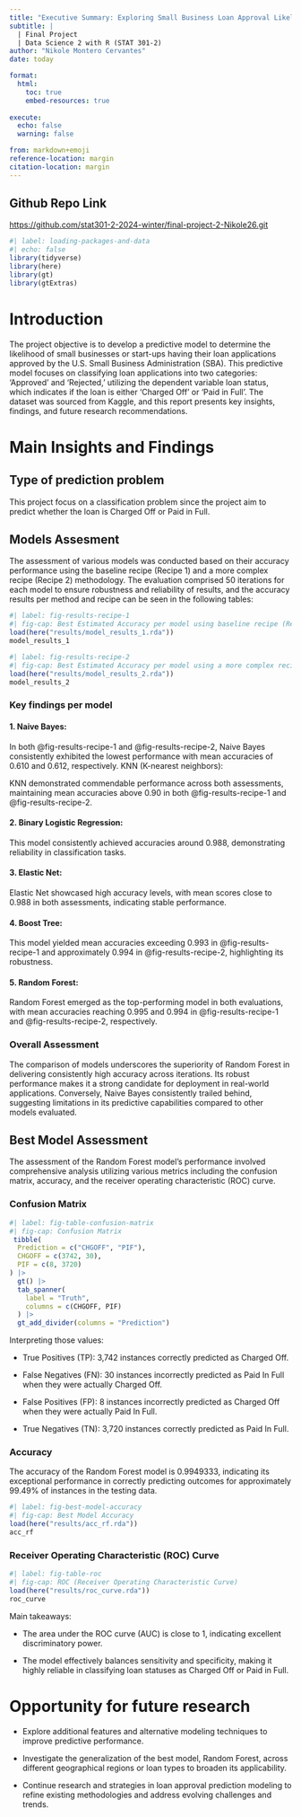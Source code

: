 ```yaml
---
title: "Executive Summary: Exploring Small Business Loan Approval Likelihood"
subtitle: |
  | Final Project 
  | Data Science 2 with R (STAT 301-2)
author: "Nikole Montero Cervantes"
date: today

format:
  html:
    toc: true
    embed-resources: true
    
execute:
  echo: false
  warning: false

from: markdown+emoji 
reference-location: margin
citation-location: margin
---
```


::: {.callout-tip icon=false}

## Github Repo Link

[https://github.com/stat301-2-2024-winter/final-project-2-Nikole26.git](https://github.com/stat301-2-2024-winter/final-project-2-Nikole26.git)

:::

```r
#| label: loading-packages-and-data
#| echo: false
library(tidyverse)
library(here)
library(gt)
library(gtExtras)
```

# Introduction

The project objective is to develop a predictive model to determine the likelihood of small businesses or start-ups having their loan applications approved by the U.S. Small Business Administration (SBA). This predictive model focuses on classifying loan applications into two categories: 'Approved' and 'Rejected,' utilizing the dependent variable loan status, which indicates if the loan is either 'Charged Off' or 'Paid in Full'. The dataset was sourced from Kaggle, and this report presents key insights, findings, and future research recommendations.

# Main Insights and Findings

## Type of prediction problem

This project focus on a classification problem since the project aim to predict whether the loan is Charged Off or Paid in Full.

## Models Assesment

The assessment of various models was conducted based on their accuracy performance using the baseline recipe (Recipe 1) and a more complex recipe (Recipe 2) methodology. The evaluation comprised 50 iterations for each model to ensure robustness and reliability of results, and the accuracy results per method and recipe can be seen in the following tables:

```r
#| label: fig-results-recipe-1
#| fig-cap: Best Estimated Accuracy per model using baseline recipe (Recipe 1)
load(here("results/model_results_1.rda"))
model_results_1
```

```r
#| label: fig-results-recipe-2
#| fig-cap: Best Estimated Accuracy per model using a more complex recipe (Recipe 2)
load(here("results/model_results_2.rda"))
model_results_2
```

### Key findings per model

#### 1. Naive Bayes:

In both @fig-results-recipe-1 and @fig-results-recipe-2, Naive Bayes consistently exhibited the lowest performance with mean accuracies of 0.610 and 0.612, respectively.
KNN (K-nearest neighbors):

KNN demonstrated commendable performance across both assessments, maintaining mean accuracies above 0.90 in both @fig-results-recipe-1 and @fig-results-recipe-2.

#### 2. Binary Logistic Regression:

This model consistently achieved accuracies around 0.988, demonstrating reliability in classification tasks.

#### 3. Elastic Net:

Elastic Net showcased high accuracy levels, with mean scores close to 0.988 in both assessments, indicating stable performance.

#### 4. Boost Tree:

This model yielded mean accuracies exceeding 0.993 in @fig-results-recipe-1 and approximately 0.994 in @fig-results-recipe-2, highlighting its robustness.

#### 5. Random Forest:

Random Forest emerged as the top-performing model in both evaluations, with mean accuracies reaching 0.995 and 0.994 in @fig-results-recipe-1 and @fig-results-recipe-2, respectively.

### Overall Assessment

The comparison of models underscores the superiority of Random Forest in delivering consistently high accuracy across iterations. Its robust performance makes it a strong candidate for deployment in real-world applications. Conversely, Naive Bayes consistently trailed behind, suggesting limitations in its predictive capabilities compared to other models evaluated.

## Best Model Assessment

The assessment of the Random Forest model's performance involved comprehensive analysis utilizing various metrics including the confusion matrix, accuracy, and the receiver operating characteristic (ROC) curve.

### Confusion Matrix

```r
#| label: fig-table-confusion-matrix
#| fig-cap: Confusion Matrix
 tibble(
  Prediction = c("CHGOFF", "PIF"), 
  CHGOFF = c(3742, 30),
  PIF = c(8, 3720)
) |>
  gt() |>
  tab_spanner(
    label = "Truth",
    columns = c(CHGOFF, PIF)
  ) |>
  gt_add_divider(columns = "Prediction")
```

Interpreting those values:

* True Positives (TP): 3,742 instances correctly predicted as Charged Off.

* False Negatives (FN): 30 instances incorrectly predicted as Paid In Full when they were actually Charged Off.

* False Positives (FP): 8 instances incorrectly predicted as Charged Off when they were actually Paid In Full.

* True Negatives (TN): 3,720 instances correctly predicted as Paid In Full.

### Accuracy

The accuracy of the Random Forest model is 0.9949333, indicating its exceptional performance in correctly predicting outcomes for approximately 99.49% of instances in the testing data.

```r
#| label: fig-best-model-accuracy
#| fig-cap: Best Model Accuracy
load(here("results/acc_rf.rda"))
acc_rf
```

### Receiver Operating Characteristic (ROC) Curve

```r
#| label: fig-table-roc
#| fig-cap: ROC (Receiver Operating Characteristic Curve) 
load(here("results/roc_curve.rda"))
roc_curve
```

Main takeaways:

* The area under the ROC curve (AUC) is close to 1, indicating excellent discriminatory power.

* The model effectively balances sensitivity and specificity, making it highly reliable in classifying loan statuses as Charged Off or Paid in Full.

# Opportunity for future research

* Explore additional features and alternative modeling techniques to improve predictive performance.

* Investigate the generalization of the best model, Random Forest, across different geographical regions or loan types to broaden its applicability.

* Continue research and strategies in loan approval prediction modeling to refine existing methodologies and address evolving challenges and trends.

